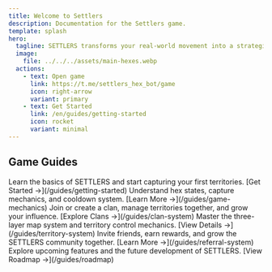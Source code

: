 ```yaml
---
title: Welcome to Settlers 
description: Documentation for the Settlers game.
template: splash
hero:
  tagline: SETTLERS transforms your real-world movement into a strategic territory control game. Capture hexagonal territories by visiting locations, join clans, and compete for influence on the global map - all through Telegram.
  image:
    file: ../../../assets/main-hexes.webp
  actions:
    - text: Open game
      link: https://t.me/settlers_hex_bot/game
      icon: right-arrow
      variant: primary
    - text: Get Started
      link: /en/guides/getting-started
      icon: rocket
      variant: minimal
---
```



## Game Guides

<CardGrid>
	<CustomCard title="Getting Started" icon="mdi:rocket-launch">
		Learn the basics of SETTLERS and start capturing your first territories.
		[Get Started →](/guides/getting-started)
	</CustomCard>
	<CustomCard title="Game Mechanics" icon="ri:gamepad-fill">
		Understand hex states, capture mechanics, and cooldown system.
		[Learn More →](/guides/game-mechanics)
	</CustomCard>
	<CustomCard title="Clan System" icon="ri:group-fill">
		Join or create a clan, manage territories together, and grow your influence.
		[Explore Clans →](/guides/clan-system)
	</CustomCard>
	<CustomCard title="Territory System" icon="mdi:map-marker-radius">
		Master the three-layer map system and territory control mechanics.
		[View Details →](/guides/territory-system)
	</CustomCard>
	<CustomCard title="Referral System" icon="mdi:account-multiple-plus">
		Invite friends, earn rewards, and grow the SETTLERS community together.
		[Learn More →](/guides/referral-system)
	</CustomCard>
	<CustomCard title="Roadmap" icon="mdi:road-variant">
		Explore upcoming features and the future development of SETTLERS.
		[View Roadmap →](/guides/roadmap)
	</CustomCard>
</CardGrid>
